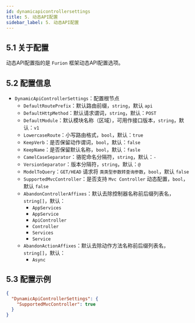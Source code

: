 ```yaml
---
id: dynamicapicontrollersettings
title: 5. 动态API配置
sidebar_label: 5. 动态API配置
---
```


## 5.1 关于配置

动态API配置指的是 `Furion` 框架动态API配置选项。

## 5.2 配置信息

- `DynamicApiControllerSettings`：配置根节点
    - `DefaultRoutePrefix`：默认路由前缀，`string`，默认 `api`
    - `DefaultHttpMethod`：默认请求谓词，`string`，默认：`POST`
    - `DefaultModule`：默认模块名称（区域），可用作接口版本，`string`，默认：`v1`
    - `LowercaseRoute`：小写路由格式，`bool`，默认：`true`
    - `KeepVerb`：是否保留动作谓词，`bool`，默认：`false`
    - `KeepName`：是否保留默认名称，`bool`，默认：`fasle`
    - `CamelCaseSeparator`：骆驼命名分隔符，`string`，默认：`-`
    - `VersionSeparator`：版本分隔符，`string`，默认：`@`
    - `ModelToQuery`：`GET/HEAD` 请求将 `类类型参数转查询参数`，`bool`，默认 `false`
    - `SupportedMvcController`：是否支持 `Mvc Controller` 动态配置，`bool`，默认 `false`
    - `AbandonControllerAffixes`：默认去除控制器名称前后缀列表名，`string[]`，默认：
        - `AppServices`
        - `AppService`
        - `ApiController`
        - `Controller`
        - `Services`
        - `Service`
    - `AbandonActionAffixes`：默认去除动作方法名称前后缀列表名，`string[]`，默认：
        - `Async`

## 5.3 配置示例

```json
{
  "DynamicApiControllerSettings": {
    "SupportedMvcController": true
  }
}
```
